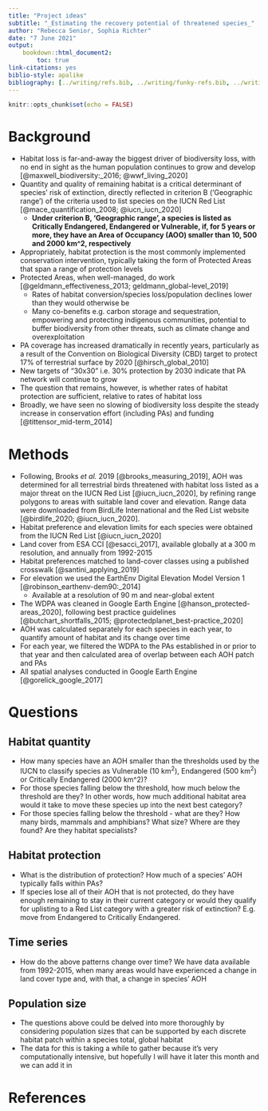 ```yaml
---
title: "Project ideas"
subtitle: "_Estimating the recovery potential of threatened species_"
author: "Rebecca Senior, Sophia Richter"
date: "7 June 2021"
output: 
    bookdown::html_document2:
        toc: true
link-citations: yes
biblio-style: apalike
bibliography: [../writing/refs.bib, ../writing/funky-refs.bib, ../writing/pckgs.bib]
---
```


```r
knitr::opts_chunk$set(echo = FALSE)
```

# Background

* Habitat loss is far-and-away the biggest driver of biodiversity loss, with no end in sight as the human population continues to grow and develop [@maxwell_biodiversity:_2016; @wwf_living_2020]
* Quantity and quality of remaining habitat is a critical determinant of species' risk of extinction, directly reflected in criterion B ('Geographic range') of the criteria used to list species on the IUCN Red List [@mace_quantification_2008; @iucn_iucn_2020]
  * __Under criterion B, 'Geographic range', a species is listed as Critically Endangered, Endangered or Vulnerable, if, for 5 years or more, they have an Area of Occupancy (AOO) smaller than 10, 500 and 2000 km^2, respectively__
* Appropriately, habitat protection is the most commonly implemented conservation intervention, typically taking the form of Protected Areas that span a range of protection levels
* Protected Areas, when well-managed, do work [@geldmann_effectiveness_2013; geldmann_global-level_2019]
  * Rates of habitat conversion/species loss/population declines lower than they would otherwise be
  * Many co-benefits e.g. carbon storage and sequestration, empowering and protecting indigenous communities, potential to buffer biodiversity from other threats, such as climate change and overexploitation
* PA coverage has increased dramatically in recently years, particularly as a result of the Convention on Biological Diversity (CBD) target to protect 17% of terrestrial surface by 2020 [@hirsch_global_2010]
* New targets of "30x30" i.e. 30% protection by 2030 indicate that PA network will continue to grow
* The question that remains, however, is whether rates of habitat protection are sufficient, relative to rates of habitat loss
* Broadly, we have seen no slowing of biodiversity loss despite the steady increase in conservation effort (including PAs) and funding [@tittensor_mid-term_2014]

# Methods

* Following, Brooks _et al._ 2019 [@brooks_measuring_2019], AOH was determined for all terrestrial birds threatened with habitat loss listed as a major threat on the IUCN Red List [@iucn_iucn_2020], by refining range polygons to areas with suitable land cover and elevation. Range data were downloaded from BirdLife International and the Red List website [@birdlife_2020; @iucn_iucn_2020]. 
* Habitat preference and elevation limits for each species were obtained from the IUCN Red List [@iucn_iucn_2020]
* Land cover from ESA CCI [@esacci_2017], available globally at a 300 m resolution, and annually from 1992-2015
* Habitat preferences matched to land-cover classes using a published crosswalk [@santini_applying_2019]
* For elevation we used the EarthEnv Digital Elevation Model Version 1 [@robinson_earthenv-dem90:_2014]
  * Available at a resolution of 90 m and near-global extent
* The WDPA was cleaned in Google Earth Engine [@hanson_protected-areas_2020], following best practice guidelines [@butchart_shortfalls_2015; @protectedplanet_best-practice_2020]
* AOH was calculated separately for each species in each year, to quantify amount of habitat and its change over time
* For each year, we filtered the WDPA to the PAs established in or prior to that year and then calculated area of overlap between each AOH patch and PAs
* All spatial analyses conducted in Google Earth Engine [@gorelick_google_2017]

# Questions

## Habitat quantity

* How many species have an AOH smaller than the thresholds used by the IUCN to classify species as Vulnerable (10 km^2^), Endangered (500 km^2^) or Critically Endangered (2000 km^2)?
* For those species falling below the threshold, how much below the threshold are they? In other words, how much additional habitat area would it take to move these species up into the next best category? 
* For those species falling below the threshold - what are they? How many birds, mammals and amphibians? What size? Where are they found? Are they habitat specialists?

## Habitat protection

* What is the distribution of protection? How much of a species' AOH typically falls within PAs?
* If species lose all of their AOH that is not protected, do they have enough remaining to stay in their current category or would they qualify for uplisting to a Red List category with a greater risk of extinction? E.g. move from Endangered to Critically Endangered.

## Time series

* How do the above patterns change over time? We have data available from 1992-2015, when many areas would have experienced a change in land cover type and, with that, a change in species' AOH

## Population size

* The questions above could be delved into more thoroughly by considering population sizes that can be supported by each discrete habitat patch within a species total, global habitat
* The data for this is taking a while to gather because it's very computationally intensive, but hopefully I will have it later this month and we can add it in

# References